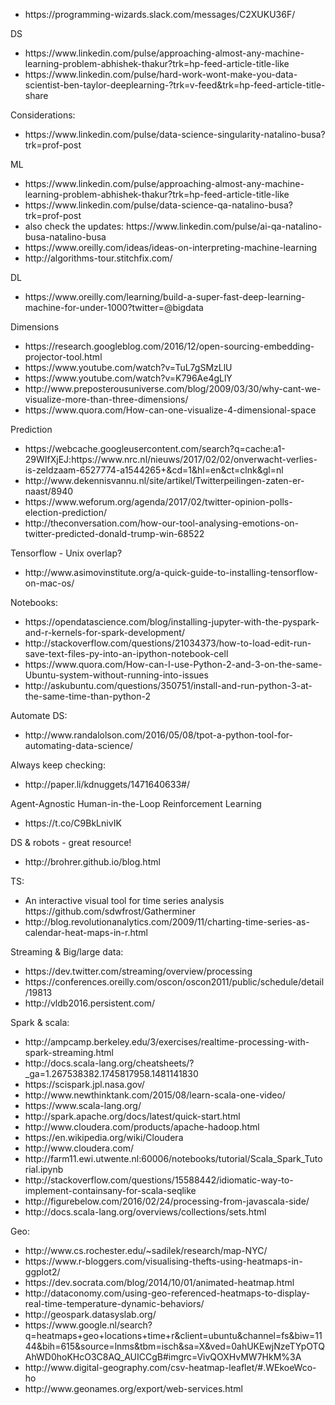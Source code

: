 
- https://programming-wizards.slack.com/messages/C2XUKU36F/


DS


- https://www.linkedin.com/pulse/approaching-almost-any-machine-learning-problem-abhishek-thakur?trk=hp-feed-article-title-like
- https://www.linkedin.com/pulse/hard-work-wont-make-you-data-scientist-ben-taylor-deeplearning-?trk=v-feed&trk=hp-feed-article-title-share

Considerations:

- https://www.linkedin.com/pulse/data-science-singularity-natalino-busa?trk=prof-post



ML

- https://www.linkedin.com/pulse/approaching-almost-any-machine-learning-problem-abhishek-thakur?trk=hp-feed-article-title-like
- https://www.linkedin.com/pulse/data-science-qa-natalino-busa?trk=prof-post 
- also check the updates: https://www.linkedin.com/pulse/ai-qa-natalino-busa-natalino-busa
- https://www.oreilly.com/ideas/ideas-on-interpreting-machine-learning
- http://algorithms-tour.stitchfix.com/

DL

- https://www.oreilly.com/learning/build-a-super-fast-deep-learning-machine-for-under-1000?twitter=@bigdata

Dimensions

- https://research.googleblog.com/2016/12/open-sourcing-embedding-projector-tool.html
- https://www.youtube.com/watch?v=TuL7gSMzLlU
- https://www.youtube.com/watch?v=K796Ae4gLlY
- http://www.preposterousuniverse.com/blog/2009/03/30/why-cant-we-visualize-more-than-three-dimensions/ 
- https://www.quora.com/How-can-one-visualize-4-dimensional-space


Prediction

- https://webcache.googleusercontent.com/search?q=cache:a1-29WIfXjEJ:https://www.nrc.nl/nieuws/2017/02/02/onverwacht-verlies-is-zeldzaam-6527774-a1544265+&cd=1&hl=en&ct=clnk&gl=nl
- http://www.dekennisvannu.nl/site/artikel/Twitterpeilingen-zaten-er-naast/8940
- https://www.weforum.org/agenda/2017/02/twitter-opinion-polls-election-prediction/ 
- http://theconversation.com/how-our-tool-analysing-emotions-on-twitter-predicted-donald-trump-win-68522



Tensorflow - Unix overlap?

- http://www.asimovinstitute.org/a-quick-guide-to-installing-tensorflow-on-mac-os/


Notebooks:

- https://opendatascience.com/blog/installing-jupyter-with-the-pyspark-and-r-kernels-for-spark-development/
- http://stackoverflow.com/questions/21034373/how-to-load-edit-run-save-text-files-py-into-an-ipython-notebook-cell
- https://www.quora.com/How-can-I-use-Python-2-and-3-on-the-same-Ubuntu-system-without-running-into-issues
- http://askubuntu.com/questions/350751/install-and-run-python-3-at-the-same-time-than-python-2

Automate DS:

- http://www.randalolson.com/2016/05/08/tpot-a-python-tool-for-automating-data-science/


Always keep checking:

- http://paper.li/kdnuggets/1471640633#/

Agent-Agnostic Human-in-the-Loop Reinforcement Learning

- https://t.co/C9BkLnivIK


DS & robots - great resource!

- http://brohrer.github.io/blog.html


TS:

- An interactive visual tool for time series analysis https://github.com/sdwfrost/Gatherminer
- http://blog.revolutionanalytics.com/2009/11/charting-time-series-as-calendar-heat-maps-in-r.html


Streaming & Big/large data:

- https://dev.twitter.com/streaming/overview/processing
- https://conferences.oreilly.com/oscon/oscon2011/public/schedule/detail/19813
- http://vldb2016.persistent.com/


Spark & scala:

- http://ampcamp.berkeley.edu/3/exercises/realtime-processing-with-spark-streaming.html
- http://docs.scala-lang.org/cheatsheets/?_ga=1.267538382.1745817958.1481141830
- https://scispark.jpl.nasa.gov/
- http://www.newthinktank.com/2015/08/learn-scala-one-video/
- https://www.scala-lang.org/
- http://spark.apache.org/docs/latest/quick-start.html
- http://www.cloudera.com/products/apache-hadoop.html
- https://en.wikipedia.org/wiki/Cloudera
- http://www.cloudera.com/
- http://farm11.ewi.utwente.nl:60006/notebooks/tutorial/Scala_Spark_Tutorial.ipynb
- http://stackoverflow.com/questions/15588442/idiomatic-way-to-implement-containsany-for-scala-seqlike
- http://figurebelow.com/2016/02/24/processing-from-javascala-side/
- http://docs.scala-lang.org/overviews/collections/sets.html


Geo:

- http://www.cs.rochester.edu/~sadilek/research/map-NYC/ 
- https://www.r-bloggers.com/visualising-thefts-using-heatmaps-in-ggplot2/
- https://dev.socrata.com/blog/2014/10/01/animated-heatmap.html
- http://dataconomy.com/using-geo-referenced-heatmaps-to-display-real-time-temperature-dynamic-behaviors/
- http://geospark.datasyslab.org/
- https://www.google.nl/search?q=heatmaps+geo+locations+time+r&client=ubuntu&channel=fs&biw=1144&bih=615&source=lnms&tbm=isch&sa=X&ved=0ahUKEwjNzeTYpOTQAhWD0hoKHcO3C8AQ_AUICCgB#imgrc=VivQOXHvMW7HkM%3A
- http://www.digital-geography.com/csv-heatmap-leaflet/#.WEkoeWco-ho
- http://www.geonames.org/export/web-services.html

 



